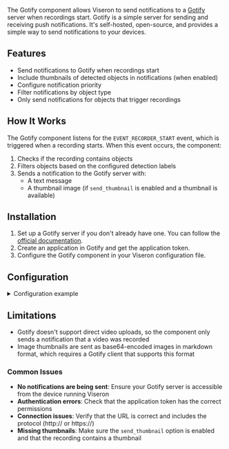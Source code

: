 

<ComponentHeader meta={ComponentMetadata} />

The Gotify component allows Viseron to send notifications to a [Gotify](https://gotify.net/) server when recordings start. Gotify is a simple server for sending and receiving push notifications. It's self-hosted, open-source, and provides a simple way to send notifications to your devices.

## Features

- Send notifications to Gotify when recordings start
- Include thumbnails of detected objects in notifications (when enabled)
- Configure notification priority
- Filter notifications by object type
- Only send notifications for objects that trigger recordings

## How It Works

The Gotify component listens for the `EVENT_RECORDER_START` event, which is triggered when a recording starts. When this event occurs, the component:

1. Checks if the recording contains objects
2. Filters objects based on the configured detection labels
3. Sends a notification to the Gotify server with:
   - A text message
   - A thumbnail image (if `send_thumbnail` is enabled and a thumbnail is available)

## Installation

1. Set up a Gotify server if you don't already have one. You can follow the [official documentation](https://gotify.net/docs/install).
2. Create an application in Gotify and get the application token.
3. Configure the Gotify component in your Viseron configuration file.

## Configuration

<details>
  <summary>Configuration example</summary>

```yaml title="/config/config.yaml"
gotify:
  gotify_url: "https://gotify.example.com" # URL to your Gotify server
  gotify_token: "YOUR_APPLICATION_TOKEN" # Application token from Gotify
  priority: 5 # Priority of the notifications (1-10)
  detection_label: "person,cat" # Labels of objects to send notifications for
  send_thumbnail: true # Send a thumbnail of the detected object
  use_public_url: true # Generate a temp public URL with a unique token for the image. Require public_base_url in webserver conf
  image_max_size: 800 # Maximum width/height in pixels for thumbnails (default: 800). For 4K cameras, use 1920 or higher
  image_quality: 95 # JPEG quality for images (1-100, default: 95). Higher = better quality but larger files
  cameras:
    camera1: # Camera identifier with empty config
    camera2: # Another camera identifier
      detection_label: "car,truck" # Override detection labels for this camera
      send_thumbnail: false # Override thumbnail setting for this camera
```

</details>

<ComponentConfiguration meta={ComponentMetadata} config={config} />

## Limitations

- Gotify doesn't support direct video uploads, so the component only sends a notification that a video was recorded
- Image thumbnails are sent as base64-encoded images in markdown format, which requires a Gotify client that supports this format

<ComponentTroubleshooting meta={ComponentMetadata} />

### Common Issues

- **No notifications are being sent**: Ensure your Gotify server is accessible from the device running Viseron
- **Authentication errors**: Check that the application token has the correct permissions
- **Connection issues**: Verify that the URL is correct and includes the protocol (http:// or https://)
- **Missing thumbnails**: Make sure the `send_thumbnail` option is enabled and that the recording contains a thumbnail
